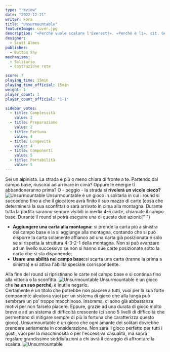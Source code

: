 ```yaml
---
type: "review"
date: "2022-12-21"
writer: Fora
title: "Unsurmountable"
featureImage: cover.jpg
description: "«Perché vuole scalare l'Everest?». «Perché è lì». cit. George Mallory"
designer:
  - Scott Almes
publisher:
  - Button Shy
mechanisms:
  - Solitario
  - Costruzione rete

score: 7
playing_time: 15min
playing_time_official: 15min
weight: 1
player_count: 1
player_count_official: "1-1"

sidebar_votes:
  - title: Complessità
    value: 2
  - title: Preparazione
    value: 2
  - title: Fortuna
    value: 4
  - title: Longevità
    value: 4
  - title: Componenti
    value: 5
  - title: Portabilità
    value: 5
---
```


<Setting>
  Sei un alpinista. La strada è più o meno chiara di fronte a te. Partendo dal
  campo base, riuscirai ad arrivare in cima? Oppure le energie ti abbandoneranno
  prima? O - peggio - la strada si <strong>rivelerà un vicolo cieco? </strong>
</Setting>

<img src="./game1.jpg" alt="Unsurmountable" />

<Rules>
  Unsurmountable è un gioco in solitaria in cui i round si succedono fino a che
  il giocatore avrà finito il suo mazzo di carte (cosa che determinerà la sua
  sconfitta) o sarà arrivato in cima alla montagna. Durante tutta la partita
  saranno sempre visibili in media 4-5 carte, chiamate il campo base. Durante il
  round si potrà eseguire una di queste due azioni:{" "}
  <ul>
    <li>
      <strong> Aggiungere una carta alla montagna:</strong> si prende la carta
      più a sinistra del campo base e la si aggiunge alla montagna, contando che
      si può disporre la carta solamente affianco ad una carta già posizionata e
      solo se si rispetta la struttura 4-3-2-1 della montagna. Non si può
      avanzare ad un livello successivo se non si hanno due carte posizionate
      sotto la carta che si sta disponendo;
    </li>
    <li>
      <strong>Usare una abilità nel campo base:</strong>si scarta una carta
      (tranne la prima a sinistra) e si attiva l'abilità speciale
      corrispondente.
    </li>
  </ul>
  Alla fine del round si ripristinano le carte nel campo base e si continua fino
  alla vittoria o la sconfitta.
</Rules>

<img src="./game2.jpg" alt="Unsurmountable" />

<Feedback>
  Unsurmountable è un gioco che <strong>ha un suo perché</strong>, è inutile
  negarlo. <br />
  Certamente è un titolo che potrebbe non piacere a tutti, vuoi per la sua forte
  componente aleatoria vuoi per un sistema di gioco che alla lunga può sembrare un
  po’ troppo macchinoso. Insomma, ci sono già abbastanza motivi per non farselo piacere.
  Eppure, grazie ad una durata di gioco molto breve e ad un sistema di difficoltà
  crescente (ci sono 5 livelli di difficoltà che permettono di mitigare sempre di
  più la fortuna che caratterizza questo gioco), Unsurmountable è un gioco che ogni
  amante dei solitari dovrebbe prendere seriamente in considerazione. Non sarà il
  gioco perfetto per tutti i gusti, vuoi per la macchinosità o per l'eccessiva casualità,
  ma saprà regalare grandissime soddisfazioni a chi avrà il coraggio di affrontare
  la scalata.
</Feedback>

<img src="./game3.jpg" alt="Unsurmountable" />
